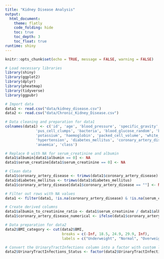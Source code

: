 ```yaml
---
title: "Kidney Disease Analysis"
output: 
  html_document:
    theme: flatly
    code_folding: hide
    toc: true
    toc_depth: 3
    toc_float: true
runtime: shiny
---
```


```r
knitr::opts_chunk$set(echo = TRUE, message = FALSE, warning = FALSE)
```

```r
# Load necessary libraries
library(shiny)
library(ggplot2)
library(dplyr)
library(pheatmap)
library(tidyverse)
library(ggpubr)
```

```r
# Import data
data1 <- read.csv("data/kidney_disease.csv")
data2 <- read.csv("data/Chronic_Kidney_Disease.csv")

# Data cleaning and preparation for data1
colnames(data1) <- c('id', 'age', 'blood_pressure', 'specific_gravity', 'albumin', 'sugar', 'red_blood_cells', 'pus_cell',
              'pus_cell_clumps', 'bacteria', 'blood_glucose_random', 'blood_urea', 'serum_creatinine', 'sodium',
              'potassium', 'haemoglobin', 'packed_cell_volume', 'white_blood_cell_count', 'red_blood_cell_count',
              'hypertension', 'diabetes_mellitus', 'coronary_artery_disease', 'appetite', 'peda_edema',
              'anaemia', 'class')

# Replace 0 with NA for serum_creatinine and albumin
data1$albumin[data1$albumin == 0] <- NA
data1$serum_creatine[data1$serum_creatinine == 0] <- NA

# Clean data
data1$coronary_artery_disease <- trimws(data1$coronary_artery_disease)
data1$diabetes_mellitus <- trimws(data1$diabetes_mellitus)
data1$coronary_artery_disease[data1$coronary_artery_disease == ""] <- NA

# Filter out rows with NA values
data1 <- filter(data1, !is.na(coronary_artery_disease) & !is.na(serum_creatinine) & !is.na(albumin))

# Create derived columns
data1$albumin_to_creatinine_ratio <- data1$serum_creatinine / data1$albumin
data1$coronary_artery_disease_numerical <- ifelse(data1$coronary_artery_disease == "yes", 1, 0)

# Data preparation for data2
data2$BMI_category <- cut(data2$BMI,
                          breaks = c(-Inf, 18.5, 24.9, 29.9, Inf),
                          labels = c("Underweight", "Normal", "Overweight", "Obese"))

# Convert the UrinaryTractInfections column into a factor with custom labels
data2$UrinaryTractInfections_Status <- factor(data2$UrinaryTractInfections, labels = c("No Infection", "Yes Infection"))
```
